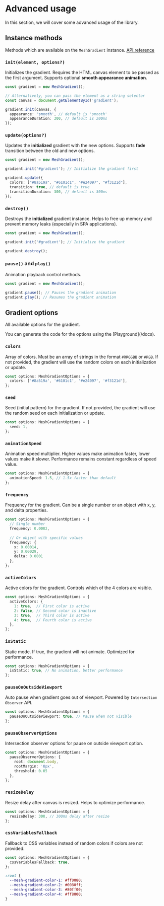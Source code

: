 # Advanced usage

In this section, we will cover some advanced usage of the library.

## Instance methods

Methods which are available on the `MeshGradient` instance. [API reference](/docs/api)

### `init(element, options?)`

Initializes the gradient. Requires the HTML canvas element to be passed as the first argument. Supports optional **smooth appearance animation**.

```ts copy
const gradient = new MeshGradient();

// Alternatively, you can pass the element as a string selector
const canvas = document.getElementById('gradient');

gradient.init(canvas, {
  appearance: 'smooth', // default is 'smooth'
  appearanceDuration: 300, // default is 300ms
});
```

### `update(options?)`

Updates the **initialized** gradient with the new options. Supports **fade** transition between the old and new options.

```ts copy
const gradient = new MeshGradient();

gradient.init('#gradient'); // Initialize the gradient first

gradient.update({
  colors: ["#8a519a", "#6101c1", "#e24097", "#f3121d"],
  transition: true, // default is true
  transitionDuration: 300, // default is 300ms
});
```

### `destroy()`

Destroys the **initialized** gradient instance. Helps to free up memory and prevent memory leaks (especially in SPA applications).

```ts copy
const gradient = new MeshGradient();

gradient.init('#gradient'); // Initialize the gradient

gradient.destroy();
```

### `pause()` and `play()`

Animation playback control methods. 

```ts copy
const gradient = new MeshGradient();

gradient.pause(); // Pauses the gradient animation
gradient.play(); // Resumes the gradient animation
```

## Gradient options

All available options for the gradient.


<Callout>
You can generate the code for the options using the [Playground](/docs).
</Callout>

### `colors`

Array of colors. Must be an array of strings in the format `#RRGGBB` or `#RGB`. If not provided, the gradient will use the random colors on each initialization or update.

```ts copy
const options: MeshGradientOptions = {
  colors: ['#8a519a', '#6101c1', '#e24097', '#f3121d'],
};
```

### `seed`

Seed (initial pattern) for the gradient. If not provided, the gradient will use the random seed on each initialization or update.

```ts copy
const options: MeshGradientOptions = {
  seed: 1,
};
```

### `animationSpeed`

Animation speed multiplier. Higher values make animation faster, lower values make it slower. Performance remains constant regardless of speed value.

```ts copy
const options: MeshGradientOptions = {
  animationSpeed: 1.5, // 1.5x faster than default
};
```

### `frequency`

Frequency for the gradient. Can be a single number or an object with x, y, and delta properties.

```ts copy
const options: MeshGradientOptions = {
  // Single number
  frequency: 0.0002,
  
  // Or object with specific values
  frequency: {
    x: 0.00014,
    y: 0.00029,
    delta: 0.0001
  },
};
```

### `activeColors`

Active colors for the gradient. Controls which of the 4 colors are visible.

```ts copy
const options: MeshGradientOptions = {
  activeColors: {
    1: true,  // First color is active
    2: false, // Second color is inactive
    3: true,  // Third color is active
    4: true,  // Fourth color is active
  },
};
```

### `isStatic`

Static mode. If true, the gradient will not animate. Optimized for performance.

```ts copy
const options: MeshGradientOptions = {
  isStatic: true, // No animation, better performance
};
```

### `pauseOnOutsideViewport`

Auto pause when gradient goes out of viewport. Powered by `Intersection Observer` API.

```ts copy
const options: MeshGradientOptions = {
  pauseOnOutsideViewport: true, // Pause when not visible
};
```

### `pauseObserverOptions`

Intersection observer options for pause on outside viewport option.

```ts copy
const options: MeshGradientOptions = {
  pauseObserverOptions: {
    root: document.body,
    rootMargin: '0px',
    threshold: 0.05
  },
};
```

### `resizeDelay`

Resize delay after canvas is resized. Helps to optimize performance.

```ts copy
const options: MeshGradientOptions = {
  resizeDelay: 300, // 300ms delay after resize
};
```

### `cssVariablesFallback`

Fallback to CSS variables instead of random colors if colors are not provided.

```ts copy
const options: MeshGradientOptions = {
  cssVariablesFallback: true,
};
```

```css copy filename="style.css"
:root {
  --mesh-gradient-color-1: #ff0080;
  --mesh-gradient-color-2: #0080ff;
  --mesh-gradient-color-3: #80ff00;
  --mesh-gradient-color-4: #ff8000;
}
```

